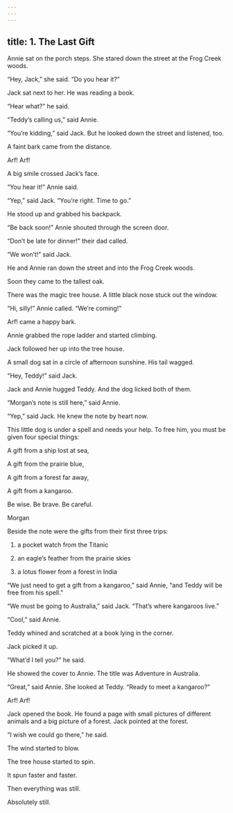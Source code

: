 ```yaml
---
---
---
```

title: 1. The Last Gift
---



Annie sat on the porch steps. She stared down the street at the Frog Creek woods.

“Hey, Jack,” she said. “Do you hear it?”

Jack sat next to her. He was reading a book.

“Hear what?” he said.

“Teddy’s calling us,” said Annie.

“You’re kidding,” said Jack. But he looked down the street and listened, too.

A faint bark came from the distance.

Arf! Arf!

A big smile crossed Jack’s face.

“You hear it!” Annie said.

“Yep,” said Jack. “You’re right. Time to go.”

He stood up and grabbed his backpack.

“Be back soon!” Annie shouted through the screen door.

“Don’t be late for dinner!” their dad called.

“We won’t!” said Jack.

He and Annie ran down the street and into the Frog Creek woods.

Soon they came to the tallest oak.

There was the magic tree house. A little black nose stuck out the window.

“Hi, silly!” Annie called. “We’re coming!”

Arf! came a happy bark.

Annie grabbed the rope ladder and started climbing.

Jack followed her up into the tree house.

A small dog sat in a circle of afternoon sunshine. His tail wagged.

“Hey, Teddy!” said Jack.

Jack and Annie hugged Teddy. And the dog licked both of them.

“Morgan’s note is still here,” said Annie.

“Yep,” said Jack. He knew the note by heart now.


This little dog is under a spell and needs your help. To free him, you must be given four special things:

A gift from a ship lost at sea,

A gift from the prairie blue,

A gift from a forest far away,

A gift from a kangaroo.

Be wise. Be brave. Be careful.

Morgan



Beside the note were the gifts from their first three trips:

1. a pocket watch from the Titanic

2. an eagle’s feather from the prairie skies

3. a lotus flower from a forest in India

“We just need to get a gift from a kangaroo,” said Annie, “and Teddy will be free from his spell.”

“We must be going to Australia,” said Jack. “That’s where kangaroos live.”

“Cool,” said Annie.

Teddy whined and scratched at a book lying in the corner.

Jack picked it up.

“What’d I tell you?” he said.

He showed the cover to Annie. The title was Adventure in Australia.

“Great,” said Annie. She looked at Teddy. “Ready to meet a kangaroo?”

Arf! Arf!

Jack opened the book. He found a page with small pictures of different animals and a big picture of a forest. Jack pointed at the forest.

“I wish we could go there,” he said.

The wind started to blow.

The tree house started to spin.

It spun faster and faster.

Then everything was still.

Absolutely still.
